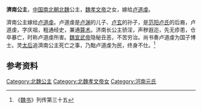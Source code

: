 {{東亞女性歷史人物
| 名稱=濟南公主
| 身份=[[北魏|北魏]]公主
| 畫像=
| 說明=
| 姓=元
| 名=
| 封爵=[[公主|公主]]
| 位號=
| 封號=濟南[[长公主|长公主]]
| 出生年=
| 逝世年=
| 墳墓=
| 父親=[[魏孝文帝|魏孝文帝]]
| 夫之父=[[卢渊|卢渊]]
| 夫=[[卢道虔|卢道虔]]
|}}
'''濟南公主'''，[[中国|中国]][[南北朝|南北朝]][[北魏|北魏]]公主，[[魏孝文帝|魏孝文帝]]之女，嫁给[[卢道虔|卢道虔]]。

濟南公主嫁给[[卢道虔|卢道虔]]。卢道虔是[[卢渊|卢渊]]的儿子、[[卢玄|卢玄]]的孙子，是[[范阳卢氏|范阳卢氏]]的后裔，卢道虔，字庆祖，粗通经史，兼通[[算术|算术]]。济南长公主骄淫，声秽遐迩，先无疹患，仓卒暴亡，时称卢道虔所害。[[魏宣武帝|魏宣武帝]]隐秘丑恶，不苦穷治。尚书奏卢道虔为国子博士。灵[[太后|太后]]追濟南公主死亡之事，乃黜卢道虔为民，终身不仕。<ref>《[[魏书|魏书]]》列传第三十五</ref>

== 参考资料 ==
<references/>

[[Category:北魏公主|Category:北魏公主]]
[[Category:北魏孝文帝女|Category:北魏孝文帝女]]
[[Category:河南元氏|Category:河南元氏]]